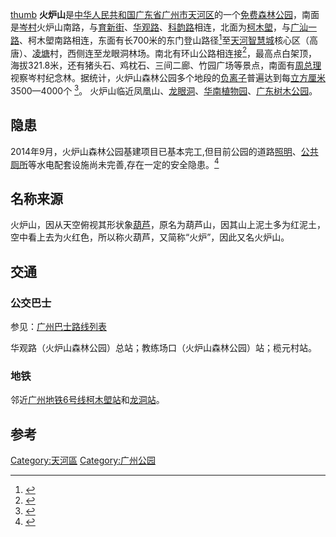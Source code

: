 [[file:FoLouSaan_-_Entrance_OMukLong_(NORTH_GATE).jpg|thumb]]
'''火炉山'''是[[中华人民共和国|中华人民共和国]][[广东省|广东省]][[广州市|广州市]][[天河区|天河区]]的一个[[免费|免费]][[森林公园|森林公园]]，南面是[[岑村|岑村]]火炉山南路，与[[育新街|育新街]]、[[华观路|华观路]]、[[科韵路|科韵路]]相连，北面为[[柯木塱|柯木塱]]，与[[广汕公路|广汕一路]]、柯木塱南路相连，东面有长700米的东门登山路径<ref>{{Cite web |url=http://www.southcn.com/nfdaily/bo/timeline/content/2014-03/24/content_95804901.htm |title=升级版火炉山森林公园今天正式开门迎客 |accessdate=2014-03-24 |work= |publisher=南网 |date=2014-03-24 |archive-url=https://web.archive.org/web/20141006091943/http://www.southcn.com/nfdaily/bo/timeline/content/2014-03/24/content_95804901.htm |archive-date=2014-10-06 |dead-url=yes }}</ref>至[[天河智慧城|天河智慧城]]核心区（高唐）、[[凌塘|凌塘]]村，西侧连至龙眼洞林场。南北有环山公路相连接<ref>{{Cite web |url=http://politics.caijing.com.cn/2014-05-07/114159739.html |title=骑车登山有了新去处火炉山环山公路投入使用 |accessdate=2014-05-07 |work= |publisher=财经网 |date=2014-05-07 |archive-date=2016-03-04 |archive-url=https://web.archive.org/web/20160304193858/http://politics.caijing.com.cn/2014-05-07/114159739.html |dead-url=no }}</ref>，最高点白架顶，海拔321.8米，还有猪头石、鸡枕石、三间二廊、竹园广场等景点，南面有[[周恩来|周总理]]视察岑村纪念林。据统计，火炉山森林公园多个地段的[[负离子|负离子]]普遍达到每[[立方厘米|立方厘米]]3500—4000个 <ref>{{Cite web |url=http://news.southcn.com/d/2011-05/25/content_24558305.htm |title=火炉山负离子是办公室80倍 上班族多去洗洗肺 |accessdate=2011-05-25 |work= |publisher=南方网 |date=2011-05-25 |archive-date=2019-06-10 |archive-url=https://web.archive.org/web/20190610065843/http://news.southcn.com/d/2011-05/25/content_24558305.htm |dead-url=yes }}</ref>。 火炉山临近凤凰山、[[龙眼洞|龙眼洞]]、[[华南植物园|华南植物园]]、[[广东树木公园|广东树木公园]]。

==隐患==
2014年9月，火炉山森林公园基建项目已基本完工,但目前公园的道路[[照明|照明]]、[[公共廁所|公共厕所]]等水电配套设施尚未完善,存在一定的安全隐患。<ref>{{Cite web |url=http://news.ifeng.com/a/20140929/42111082_0.shtml |title=重阳夜登火炉山危险！ |accessdate=2014-09-29 |work= |publisher=凤凰网 |date=2014-09-29 |archive-date=2019-06-09 |archive-url=https://web.archive.org/web/20190609161619/http://news.ifeng.com/a/20140929/42111082_0.shtml |dead-url=no }}</ref>
==名称来源==
火炉山，因从天空俯视其形状象[[葫芦|葫芦]]，原名为葫芦山，因其山上泥土多为红泥土，空中看上去为火红色，所以称火葫芦，又简称“火炉”，因此又名火炉山。
==交通==
===公交巴士===
参见：[[广州巴士路线列表|广州巴士路线列表]]

华观路（火炉山森林公园）总站；教练场口（火炉山森林公园）站；榄元村站。
===地铁===
邻近[[广州地铁6号线|广州地铁6号线]][[柯木塱站|柯木塱站]]和[[龍洞站_(廣州)|龙洞站]]。

==参考==
{{Reflist}}

{{广州山峰}}

[[Category:天河區|Category:天河區]]
[[Category:广州公园|Category:广州公园]]